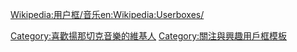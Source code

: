 {{Userbox
  |id=[[File:Leoš Janáček el 1914.png|60px]]
  |id-c=blue
  |info=<span lang="zh-tw">這個用戶喜歡聽'''[[莱奥什·雅纳切克|-{zh-hans:雅纳切克; zh-hk:揚納切克; zh-tw:楊納傑克;}-]]'''的作品。</span>
  |info-c=white
  |info-s=9
  |border-c=black
}}
<includeonly>[[Category:喜歡揚那切克音樂的維基人]]</includeonly>
<noinclude>{{Clear}}[[Wikipedia:用户框/音乐]][[Category:關注與興趣用戶框模板]][[en:Wikipedia:Userboxes/]]</noinclude>